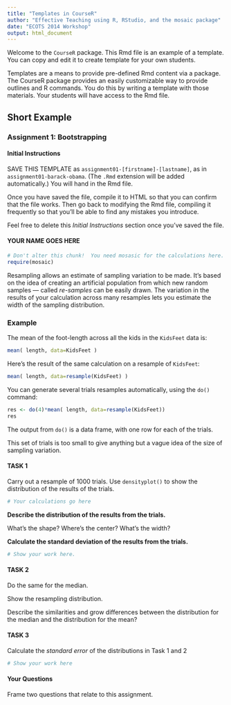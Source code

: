 ```yaml
---
title: "Templates in CourseR"
author: "Effective Teaching using R, RStudio, and the mosaic package"
date: "ECOTS 2014 Workshop"
output: html_document
---
```


Welcome to the `CourseR` package.  This Rmd file is an example of a template.  You can copy and edit it to create template for your own students.

Templates are a means to provide pre-defined Rmd content via a package.  The CourseR package provides an easily customizable way to provide outlines and R commands.  You do this by writing a template with those materials.  Your students will have access to the Rmd file.

## Short Example

### Assignment 1: Bootstrapping


#### Initial Instructions 

SAVE THIS TEMPLATE as `assignment01-[firstname]-[lastname]`, as in `assignment01-barack-obama`.  (The `.Rmd` extension will be added automatically.)  You will hand in the Rmd file.

Once you have saved the file, compile it to HTML so that you can confirm that the file works.  Then go back to modifying the Rmd file, compiling it frequently so that you'll be able to find any mistakes you introduce.

Feel free to delete this *Initial Instructions* section once you've saved the file. 


#### YOUR NAME GOES HERE

```r
# Don't alter this chunk!  You need mosasic for the calculations here.
require(mosaic)
```

Resampling allows an estimate of sampling variation to be made.  It's based on the idea of creating an artificial population from which new random samples --- called *re-samples* can be easily drawn.  The variation in the results of your calculation across many resamples lets you estimate the width of the sampling distribution.

### Example

The mean of the foot-length across all the kids in the `KidsFeet` data is:
```r
mean( length, data=KidsFeet )
```

Here's the result of the same calculation on a resample of `KidsFeet`:
```r
mean( length, data=resample(KidsFeet) )
```

You can generate several trials resamples automatically, using the `do()` command:
```r
res <- do(4)*mean( length, data=resample(KidsFeet))
res
```

The output from `do()` is a data frame, with one row for each of the trials.

This set of trials is too small to give anything but a vague idea of the size of sampling variation.

#### TASK 1

Carry out a resample of 1000 trials.  Use `densityplot()` to show the distribution of the results of the trials.

```r
# Your calculations go here
```

**Describe the distribution of the results from the trials.**

What's the shape? Where's the center?  What's the width? 

**Calculate the standard deviation of the results from the trials.**

```r
# Show your work here.
```

#### TASK 2

Do the same for the median.

Show the resampling distribution.

Describe the similarities and grow differences between the distribution for the median and the distribution for the mean?

#### TASK 3

Calculate the *standard error* of the distributions in Task 1 and 2

```r
# Show your work here
```

#### Your Questions

Frame two questions that relate to this assignment.  
